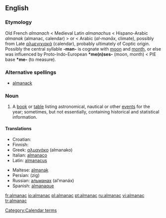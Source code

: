 ==English==
{{wikipedia}}

===Etymology===
Old French ''almanach'' < Medieval Latin ''almanachus'' < Hispano-Arabic ''almanak'' (almanac, calendar) > or < Arabic {{ARchar|[[مناخ|المناخ]]}} (''al-manāx'', climate), possibly from Late {{Gr.}} [[αλμενιχιακά]] (calendar), probably ultimately of Coptic origin. Possibly the central syllable '''-man-''' is cognate with [[moon]] and [[month]], or else was influenced by Proto-Indo-European '''*me(n)ses-''' (moon, month) < PIE base '''*me-''' (to measure).

===Alternative spellings===
*[[almanack]]

===Noun===
{{en-noun}}

# A [[book]] or [[table]] listing astronomical, nautical or other [[event]]s for the year; sometimes, but not essentially, containing historical and statistical information.

====Translations====
{{top}}
* Croatian: {{t-|hr|almanah|m}}
* Finnish: {{t-|fi|almanakka}}
* Greek: [[αλμανάκο]] (almanako) {{n}}
* Italian: [[almanaco]] {{m}}
* Latin: [[almanacus]] {{m}}
{{mid}}
* Maltese: [[almanak]] {{m}}
* Persian: {{FAchar|[[زیگ]]}} (zig)
* Russian: [[альманах]] (al’manáx) {{m}}
* Spanish: [[almanaque]] {{m}}
{{bottom}}

[[Category:Calendar terms]]

[[fr:almanac]]
[[io:almanac]]
[[pl:almanac]]
[[pt:almanac]]
[[ru:almanac]]
[[vi:almanac]]
[[tr:almanac]]